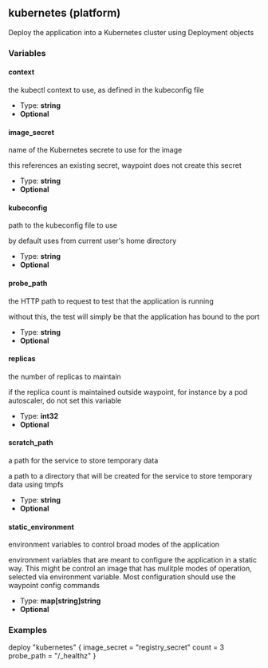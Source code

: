 ## kubernetes (platform)

Deploy the application into a Kubernetes cluster using Deployment objects

### Variables

#### context

the kubectl context to use, as defined in the kubeconfig file

- Type: **string**
- **Optional**

#### image_secret

name of the Kubernetes secrete to use for the image

this references an existing secret, waypoint does not create this secret

- Type: **string**
- **Optional**

#### kubeconfig

path to the kubeconfig file to use

by default uses from current user's home directory

- Type: **string**
- **Optional**

#### probe_path

the HTTP path to request to test that the application is running

without this, the test will simply be that the application has bound to the port

- Type: **string**
- **Optional**

#### replicas

the number of replicas to maintain

if the replica count is maintained outside waypoint, for instance by a pod autoscaler, do not set this variable

- Type: **int32**
- **Optional**

#### scratch_path

a path for the service to store temporary data

a path to a directory that will be created for the service to store temporary data using tmpfs

- Type: **string**
- **Optional**

#### static_environment

environment variables to control broad modes of the application

environment variables that are meant to configure the application in a static way. This might be control an image that has mulitple modes of operation, selected via environment variable. Most configuration should use the waypoint config commands

- Type: **map[string]string**
- **Optional**

### Examples

deploy "kubernetes" {
image_secret = "registry_secret"
count = 3
probe_path = "/\_healthz"
}
